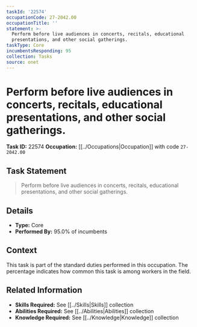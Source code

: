 ```yaml
---
taskId: '22574'
occupationCode: 27-2042.00
occupationTitle: ''
statement: >-
  Perform before live audiences in concerts, recitals, educational
  presentations, and other social gatherings.
taskType: Core
incumbentsResponding: 95
collection: Tasks
source: onet
---
```

# Perform before live audiences in concerts, recitals, educational presentations, and other social gatherings.

**Task ID:** 22574
**Occupation:** [[../Occupations|Occupation]] with code `27-2042.00`

## Task Statement

> Perform before live audiences in concerts, recitals, educational presentations, and other social gatherings.

## Details

- **Type:** Core
- **Performed By:** 95.0% of incumbents

## Context

This task is part of the standard duties performed in this occupation. The percentage indicates how common this task is among workers in the field.

## Related Information

- **Skills Required:** See [[../Skills|Skills]] collection
- **Abilities Required:** See [[../Abilities|Abilities]] collection
- **Knowledge Required:** See [[../Knowledge|Knowledge]] collection
